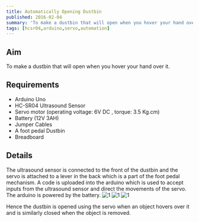```yaml
---
title: Automatically Opening Dustbin
published: 2016-02-04
summary: 'To make a dustbin that will open when you hover your hand over it.'
tags: [hcsr04,arduino,servo,automation]
---
```

## Aim
To make a dustbin that will open when you hover your hand over it.


## Requirements
- Arduino Uno
- HC-SR04 Ultrasound Sensor
- Servo motor (operating voltage: 6V DC , torque: 3.5 Kg.cm)
- Battery (12V 3AH)
- Jumper Cables
- A foot pedal Dustbin
- Breadboard
 

## Details
The ultrasound sensor is connected to the front of the dustbin and the servo is attached to a lever in the back which is a part of the foot pedal mechanism. A code is uploaded into the arduino which is used to accept inputs from the ultrasound sensor and direct the movements of the servo. The arduino is powered by the battery.
<Image
  src='/static/images/blog/thumbnails/automatic-dustbin.png'
  alt='1'
  width='auto'
  height='auto'
/>
<Image
  src='/static/images/blog/Automatic-Dustbin/1.png'
  alt='1'
  width='auto'
  height='auto'
/>
<Image
  src='/static/images/blog/Automatic-Dustbin/1.png'
  alt='1'
  width='auto'
  height='auto'
/>

Hence the dustbin is opened using the servo when an object hovers over it and is similarly closed when the object is removed.


<EmbedItem url='https://www.youtube.com/embed/IHb7ubgyXPU' />